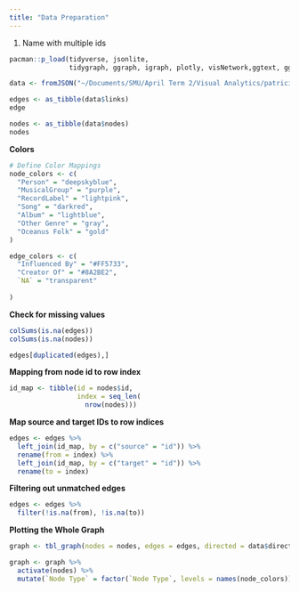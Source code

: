 ```yaml
---
title: "Data Preparation"
---
```


1.  Name with multiple ids

```r
pacman::p_load(tidyverse, jsonlite,
               tidygraph, ggraph, igraph, plotly, visNetwork,ggtext, ggiraph,patchwork, kableExtra, showtext)
```

```r

data <- fromJSON("~/Documents/SMU/April Term 2/Visual Analytics/patriciatrisno/ISSS608-VAA/VAST Challenge 2025/MC1/MC1_graph.json")

edges <- as_tibble(data$links)
edge

nodes <- as_tibble(data$nodes)
nodes
```

**Colors**

```r

# Define Color Mappings
node_colors <- c(
  "Person" = "deepskyblue",
  "MusicalGroup" = "purple",
  "RecordLabel" = "lightpink",
  "Song" = "darkred",
  "Album" = "lightblue",
  "Other Genre" = "gray",
  "Oceanus Folk" = "gold"
)

edge_colors <- c(
  "Influenced By" = "#FF5733", 
  "Creator Of" = "#8A2BE2",
  `NA` = "transparent"
  
)
```

**Check for missing values**

```r

colSums(is.na(edges))
colSums(is.na(nodes))
```

```r

edges[duplicated(edges),]
```

**Mapping from node id to row index**

```r
id_map <- tibble(id = nodes$id,
                 index = seq_len(
                   nrow(nodes)))
```

**Map source and target IDs to row indices**

```r
edges <- edges %>%
  left_join(id_map, by = c("source" = "id")) %>%
  rename(from = index) %>%
  left_join(id_map, by = c("target" = "id")) %>%
  rename(to = index)
```

**Filtering out unmatched edges**

```r
edges <- edges %>%
  filter(!is.na(from), !is.na(to))
```

**Plotting the Whole Graph**

```r
graph <- tbl_graph(nodes = nodes, edges = edges, directed = data$directed)

graph <- graph %>%
  activate(nodes) %>%
  mutate(`Node Type` = factor(`Node Type`, levels = names(node_colors)))
```

```r

```
